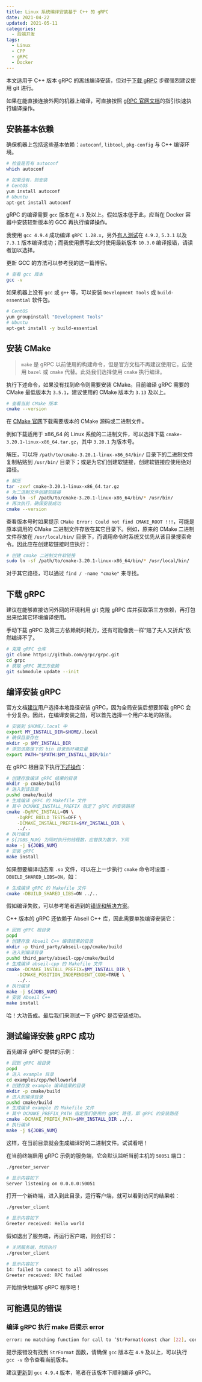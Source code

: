 ```yaml
---
title: Linux 系统编译安装基于 C++ 的 gRPC
date: 2021-04-22
updated: 2021-05-11
categories:
  - 后端开发
tags:
  - Linux
  - CPP
  - gRPC
  - Docker
---
```


本文适用于 C++ 版本 gRPC 的离线编译安装，但对于[下载 gRPC](#下载-grpc) 步骤强烈建议使用 git 进行。

如果在能直接连接外网的机器上编译，可直接按照 [gRPC 官网文档](https://github.com/grpc/grpc)的指引快速执行编译操作。

## 安装基本依赖

确保机器上包括这些基本依赖：`autoconf`, `libtool`, `pkg-config` 与 C++ 编译环境。

```bash
# 检查是否有 autoconf
which autoconf

# 如果没有，则安装
# CentOS
yum install autoconf
# Ubuntu
apt-get install autoconf
```

gRPC 的编译需要 `gcc` 版本在 `4.9` 及以上。假如版本低于此，应当在 Docker 容器中安装较新版本的 GCC 再执行编译操作。

我使用 `gcc 4.9.4` 成功编译 `gRPC 1.28.x`，另外[有人测试](https://github.com/grpc/grpc/issues/24932#issuecomment-754344093)在 `4.9.2`, `5.3.1` 以及 `7.3.1` 版本编译成功；而我使用撰写此文时使用最新版本 `10.3.0` 编译报错，请读者加以选择。

更新 GCC 的方法可以参考我的<Link to="/posts/linux-docker-gcc-update">这一篇博客</Link>。

```bash
# 查看 gcc 版本
gcc -v
```

如果机器上没有 `gcc` 或 `g++` 等，可以安装 `Development Tools` 或 `build-essential` 软件包。

```bash
# CentOS
yum groupinstall "Development Tools"
# Ubuntu
apt-get install -y build-essential
```

## 安装 CMake

> `make` 是 gRPC 以前使用的构建命令，但是官方文档不再建议使用它。应使用 `bazel` 或 `cmake` 代替。此处我们选择使用 `cmake` 执行编译。

执行下述命令，如果没有找到命令则需要安装 CMake。目前编译 gRPC 需要的 CMake 最低版本为 `3.5.1`，建议使用的 CMake 版本为 `3.13` 及以上。

```bash
# 查看当前 CMake 版本
cmake --version
```

在 [CMake 官网](https://cmake.org/download/)下载需要版本的 CMake 源码或二进制文件。

例如下载适用于 x86_64 的 Linux 系统的二进制文件，可以选择下载 `cmake-3.20.1-linux-x86_64.tar.gz`，其中 `3.20.1` 为版本号。

解压，可以将 `/path/to/cmake-3.20.1-linux-x86_64/bin/` 目录下的二进制文件复制粘贴到 `/usr/bin/` 目录下；或是为它们创建软链接，创建软链接应使用绝对路径。

```bash
# 解压
tar -zxvf cmake-3.20.1-linux-x86_64.tar.gz
# 为二进制文件创建软链接
sudo ln -sf /path/to/cmake-3.20.1-linux-x86_64/bin/* /usr/bin/
# 再次执行，确保安装成功
cmake --version
```

查看版本号时如果提示 `CMake Error: Could not find CMAKE_ROOT !!!`，可能是原本调用的 CMake 二进制文件存放在其它目录下。例如，原来的 CMake 二进制文件存放在 `/usr/local/bin/` 目录下，而调用命令时系统又优先从该目录搜索命令。因此应在创建软链接时应执行：

```bash
# 创建 cmake 二进制文件软链接
sudo ln -sf /path/to/cmake-3.20.1-linux-x86_64/bin/* /usr/local/bin/
```

对于其它路径，可以通过 `find / -name "cmake"` 来寻找。

## 下载 gRPC

建议在能够直接访问外网的环境利用 git 克隆 gRPC 库并获取第三方依赖，再打包出来给其它环境编译使用。

手动下载 gRPC 及第三方依赖耗时耗力，还有可能像我一样“赔了夫人又折兵”依然编译不了。

```bash
# 克隆 gRPC 仓库
git clone https://github.com/grpc/grpc.git
cd grpc
# 获取 gRPC 第三方依赖
git submodule update --init
```

## 编译安装 gRPC

官方文档[建议](https://grpc.io/docs/languages/cpp/quickstart/#build-and-install-grpc-protocol-buffers-and-abseil)用户选择本地路径安装 gRPC，因为全局安装后想要卸载 gRPC 会十分复杂。因此，在编译安装之前，可以首先选择一个用户本地的路径。

```bash
# 安装到 $HOME/.local 中
export MY_INSTALL_DIR=$HOME/.local
# 确保目录存在
mkdir -p $MY_INSTALL_DIR
# 添加该路径下的 bin 目录到环境变量
export PATH="$PATH:$MY_INSTALL_DIR/bin"
```

在 gRPC 根目录下执行[下述操作](https://github.com/grpc/grpc/blob/master/BUILDING.md#building-with-cmake)：

```bash
# 创建存放编译 gRPC 结果的目录
mkdir -p cmake/build
# 进入到该目录
pushd cmake/build
# 生成编译 gRPC 的 Makefile 文件
# 其中 DCMAKE_INSTALL_PREFIX 指定了 gRPC 的安装路径
cmake -DgRPC_INSTALL=ON \
    -DgRPC_BUILD_TESTS=OFF \
    -DCMAKE_INSTALL_PREFIX=$MY_INSTALL_DIR \
    ../..
# 执行编译
# ${JOBS_NUM} 为同时执行的线程数，应替换为数字，下同
make -j ${JOBS_NUM}
# 安装 gRPC
make install
```

如果想要编译动态库 `.so` 文件，可以在上一步执行 `cmake` 命令时设置 `-DBUILD_SHARED_LIBS=ON`，如：

```bash
# 生成编译 gRPC 的 Makefile 文件
cmake -DBUILD_SHARED_LIBS=ON ../..
```

假如编译失败，可以参考笔者遇到的[错误和解决方案](#可能遇见的错误)。

C++ 版本的 gRPC 还依赖于 Abseil C++ 库，因此需要单独编译安装它：

```bash
# 回到 gRPC 根目录
popd
# 创建存放 Abseil C++ 编译结果的目录
mkdir -p third_party/abseil-cpp/cmake/build
# 进入到编译目录
pushd third_party/abseil-cpp/cmake/build
# 生成编译 abseil-cpp 的 Makefile 文件
cmake -DCMAKE_INSTALL_PREFIX=$MY_INSTALL_DIR \
    -DCMAKE_POSITION_INDEPENDENT_CODE=TRUE \
    ../..
# 执行编译
make -j ${JOBS_NUM}
# 安装 Abseil C++
make install
```

哈！大功告成。最后我们来测试一下 gRPC 是否安装成功。

## 测试编译安装 gRPC 成功

首先编译 gRPC 提供的示例：

```bash
# 回到 gRPC 根目录
popd
# 进入 example 目录
cd examples/cpp/helloworld
# 创建存放 example 编译结果的目录
mkdir -p cmake/build
# 进入到编译目录
pushd cmake/build
# 生成编译 example 的 Makefile 文件
# 其中 DCMAKE_PREFIX_PATH 指定我们使用的 gRPC 路径，即 gRPC 的安装路径
cmake -DCMAKE_PREFIX_PATH=$MY_INSTALL_DIR ../..
# 执行编译
make -j ${JOBS_NUM}
```

这样，在当前目录就会生成编译好的二进制文件。试试看吧！

在当前终端启用 gRPC 示例的服务端，它会默认监听当前主机的 `50051` 端口：

```bash
./greeter_server

# 显示内容如下
Server listening on 0.0.0.0:50051
```

打开一个新终端，进入到此目录，运行客户端，就可以看到访问的结果啦：

```bash
./greeter_client

# 显示内容如下
Greeter received: Hello world
```

假如退出了服务端，再运行客户端，则会打印：

```bash
# 关闭服务端，然后执行
./greeter_client

# 显示内容如下
14: failed to connect to all addresses
Greeter received: RPC failed
```

开始愉快地编写 gRPC 程序吧！

## 可能遇见的错误

### 编译 gRPC 执行 make 后提示 error

```bash
error: no matching function for call to ‘StrFormat(const char [22], const char*, char [64], int32_t&, long int&, const char*&, int&)’
```

提示报错没有找到 `StrFormat` 函数，请确保 `gcc` 版本在 `4.9` 及以上，可以执行 `gcc -v` 命令查看当前版本。

建议[更新](http://3ms.huawei.com/km/blogs/details/10193429)到 `gcc 4.9.4` 版本，笔者在该版本下顺利编译 gRPC。
